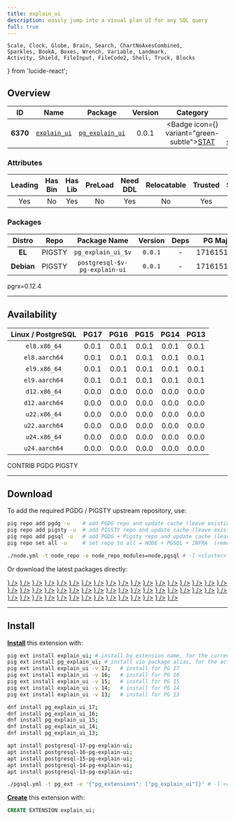 ```yaml
---
title: explain_ui
description: easily jump into a visual plan UI for any SQL query
full: true
---
```


    Scale, Clock, Globe, Brain, Search, ChartNoAxesCombined,
    Sparkles, BookA, Boxes, Wrench, Variable, Landmark,
    Activity, Shield, FileInput, FileCode2, Shell, Truck, Blocks
} from 'lucide-react';

## Overview

| <TooltipIconButton tooltip="Extension unique identifier" side="top">ID</TooltipIconButton> | <TooltipIconButton tooltip="Extension name" side="top">Name</TooltipIconButton> | <TooltipIconButton tooltip="Package name for installation" side="top">Package</TooltipIconButton> | <TooltipIconButton tooltip="Latest available extension version" side="top">Version</TooltipIconButton> | <TooltipIconButton tooltip="Extension category" side="top">Category</TooltipIconButton> | <TooltipIconButton tooltip="Open source license" side="top">License</TooltipIconButton> | <TooltipIconButton tooltip="Programming language" side="top">Lang</TooltipIconButton> |
|:--------:|:--------:|:----------:|:--------------:|:---------------------------------------:|:------------------------------------------------------:|:----:|
| **6370** | [`explain_ui`](https://github.com/davidgomes/pg-explain-ui) | [`pg_explain_ui`](/ext/explain_ui) | 0.0.1 | <Badge icon={<Activity />} variant="green-subtle"><a href="/ext/stat" className="no-underline">STAT</a></Badge> | <a href="/ext/list/license#postgresql" className="no-underline"><Badge icon={<Scale />} variant="blue-subtle">PostgreSQL</Badge></a> | <a href="/ext/list/lang#rust"><Badge icon={<FileCode2 />} variant="amber-subtle">Rust</Badge></a> |

### Attributes

| <TooltipIconButton tooltip="The Primary Leading extension in the Package" side="top">Leading</TooltipIconButton> | <TooltipIconButton tooltip="Contains binary utils" side="top">Has Bin</TooltipIconButton> | <TooltipIconButton tooltip="Contains .so shared library files" side="top">Has Lib</TooltipIconButton> | <TooltipIconButton tooltip="Requires preloading via shared_preload_libraries" side="top">PreLoad</TooltipIconButton> | <TooltipIconButton tooltip="Requires CREATE EXTENSION DDL command" side="top">Need DDL</TooltipIconButton> | <TooltipIconButton tooltip="Can be installed in any schema" side="top">Relocatable</TooltipIconButton> | <TooltipIconButton tooltip="Can be created by non-superuser" side="top">Trusted</TooltipIconButton> | <TooltipIconButton tooltip="Schemas used by this extension" side="top">Schemas</TooltipIconButton> |
|:-------:|:-------:|:-------:|:-------:|:--------:|:-----------:|:-------:|:-------:|
| Yes | No | Yes | No | Yes | No | Yes | - |

### Packages

| <TooltipIconButton tooltip="Linux distribution family, EL or Debian" side="top">Distro</TooltipIconButton> | <TooltipIconButton tooltip="Package repository" side="top">Repo</TooltipIconButton> | <TooltipIconButton tooltip="The RPM/DEB Package Name Pattern (replace $v with real pg major)" side="top">Package Name</TooltipIconButton> | <TooltipIconButton tooltip="Latest package version" side="top">Version</TooltipIconButton> | <TooltipIconButton tooltip="RPM/DEB Package dependencies" side="top">Deps</TooltipIconButton> | <TooltipIconButton tooltip="Available in these PostgreSQL Major Versions" side="top">PG Major</TooltipIconButton> |
|:----------:|:--------:|:------------------------:|:-----------:|:------------:|:------------------:|
|   **EL**   | <Badge variant="amber-subtle"><span className="font-bold">PIGSTY</span></Badge> | `pg_explain_ui_$v` | `0.0.1` | - | <Badge variant="green-subtle">17</Badge><Badge variant="green-subtle">16</Badge><Badge variant="green-subtle">15</Badge><Badge variant="green-subtle">14</Badge><Badge variant="green-subtle">13</Badge> |
| **Debian** | <Badge variant="amber-subtle"><span className="font-bold">PIGSTY</span></Badge> | `postgresql-$v-pg-explain-ui` | `0.0.1` | - | <Badge variant="green-subtle">17</Badge><Badge variant="green-subtle">16</Badge><Badge variant="green-subtle">15</Badge><Badge variant="green-subtle">14</Badge><Badge variant="green-subtle">13</Badge> |


<Callout title="Comments" type="info">
    pgrx=0.12.4
</Callout>


------

## Availability

| <TooltipIconButton tooltip="Linux Distro Arch / PostgreSQL Major Version" side="top">Linux / PostgreSQL </TooltipIconButton> | **PG17** | **PG16** | **PG15** | **PG14** | **PG13** |
|:-----:|:-----:|:-----:|:-----:|:-----:|:-----:|
| `el8.x86_64` | <Badge variant="amber-subtle">0.0.1</Badge> | <Badge variant="amber-subtle">0.0.1</Badge> | <Badge variant="amber-subtle">0.0.1</Badge> | <Badge variant="amber-subtle">0.0.1</Badge> | <Badge variant="amber-subtle">0.0.1</Badge> |
| `el8.aarch64` | <Badge variant="amber-subtle">0.0.1</Badge> | <Badge variant="amber-subtle">0.0.1</Badge> | <Badge variant="amber-subtle">0.0.1</Badge> | <Badge variant="amber-subtle">0.0.1</Badge> | <Badge variant="amber-subtle">0.0.1</Badge> |
| `el9.x86_64` | <Badge variant="amber-subtle">0.0.1</Badge> | <Badge variant="amber-subtle">0.0.1</Badge> | <Badge variant="amber-subtle">0.0.1</Badge> | <Badge variant="amber-subtle">0.0.1</Badge> | <Badge variant="amber-subtle">0.0.1</Badge> |
| `el9.aarch64` | <Badge variant="amber-subtle">0.0.1</Badge> | <Badge variant="amber-subtle">0.0.1</Badge> | <Badge variant="amber-subtle">0.0.1</Badge> | <Badge variant="amber-subtle">0.0.1</Badge> | <Badge variant="amber-subtle">0.0.1</Badge> |
| `d12.x86_64` | <Badge variant="amber-subtle">0.0.0</Badge> | <Badge variant="amber-subtle">0.0.0</Badge> | <Badge variant="amber-subtle">0.0.0</Badge> | <Badge variant="amber-subtle">0.0.0</Badge> | <Badge variant="amber-subtle">0.0.0</Badge> |
| `d12.aarch64` | <Badge variant="amber-subtle">0.0.0</Badge> | <Badge variant="amber-subtle">0.0.0</Badge> | <Badge variant="amber-subtle">0.0.0</Badge> | <Badge variant="amber-subtle">0.0.0</Badge> | <Badge variant="amber-subtle">0.0.0</Badge> |
| `u22.x86_64` | <Badge variant="amber-subtle">0.0.0</Badge> | <Badge variant="amber-subtle">0.0.0</Badge> | <Badge variant="amber-subtle">0.0.0</Badge> | <Badge variant="amber-subtle">0.0.0</Badge> | <Badge variant="amber-subtle">0.0.0</Badge> |
| `u22.aarch64` | <Badge variant="amber-subtle">0.0.0</Badge> | <Badge variant="amber-subtle">0.0.0</Badge> | <Badge variant="amber-subtle">0.0.0</Badge> | <Badge variant="amber-subtle">0.0.0</Badge> | <Badge variant="amber-subtle">0.0.0</Badge> |
| `u24.x86_64` | <Badge variant="amber-subtle">0.0.0</Badge> | <Badge variant="amber-subtle">0.0.0</Badge> | <Badge variant="amber-subtle">0.0.0</Badge> | <Badge variant="amber-subtle">0.0.0</Badge> | <Badge variant="amber-subtle">0.0.0</Badge> |
| `u24.aarch64` | <Badge variant="amber-subtle">0.0.0</Badge> | <Badge variant="amber-subtle">0.0.0</Badge> | <Badge variant="amber-subtle">0.0.0</Badge> | <Badge variant="amber-subtle">0.0.0</Badge> | <Badge variant="amber-subtle">0.0.0</Badge> |

<Badge variant="green-subtle"><span className="font-black">CONTRIB</span></Badge> <Badge variant="blue-subtle"><span className="font-black">PGDG</span></Badge> <Badge variant="amber-subtle"><span className="font-black">PIGSTY</span></Badge>

------

## Download

To add the required PGDG / PIGSTY upstream repository, use:

```bash tab="pig"
pig repo add pgdg -u    # add PGDG repo and update cache (leave existing repos)
pig repo add pigsty -u  # add PIGSTY repo and update cache (leave existing repos)
pig repo add pgsql -u   # add PGDG + Pigsty repo and update cache (leave existing repos)
pig repo set all -u     # set repo to all = NODE + PGSQL + INFRA  (remove existing repos)
```
```bash tab="pigsty"
./node.yml -t node_repo -e node_repo_modules=node,pgsql # -l <cluster>
```

Or download the latest packages directly:

<Files>
    <Folder name="el8.x86_64">
        <a href="https://repo.pigsty.io/yum/pgsql/el8.x86_64/pg_explain_ui_17-0.0.1-1PIGSTY.el8.x86_64.rpm"><File name="pg_explain_ui_17-0.0.1-1PIGSTY.el8.x86_64.rpm" icon={<Package className="text-emerald-500" />} /></a>
        <a href="https://repo.pigsty.io/yum/pgsql/el8.x86_64/pg_explain_ui_16-0.0.1-1PIGSTY.el8.x86_64.rpm"><File name="pg_explain_ui_16-0.0.1-1PIGSTY.el8.x86_64.rpm" icon={<Package className="text-emerald-500" />} /></a>
        <a href="https://repo.pigsty.io/yum/pgsql/el8.x86_64/pg_explain_ui_15-0.0.1-1PIGSTY.el8.x86_64.rpm"><File name="pg_explain_ui_15-0.0.1-1PIGSTY.el8.x86_64.rpm" icon={<Package className="text-emerald-500" />} /></a>
        <a href="https://repo.pigsty.io/yum/pgsql/el8.x86_64/pg_explain_ui_14-0.0.1-1PIGSTY.el8.x86_64.rpm"><File name="pg_explain_ui_14-0.0.1-1PIGSTY.el8.x86_64.rpm" icon={<Package className="text-emerald-500" />} /></a>
        <a href="https://repo.pigsty.io/yum/pgsql/el8.x86_64/pg_explain_ui_13-0.0.1-1PIGSTY.el8.x86_64.rpm"><File name="pg_explain_ui_13-0.0.1-1PIGSTY.el8.x86_64.rpm" icon={<Package className="text-emerald-500" />} /></a>
    </Folder>
    <Folder name="el8.aarch64">
        <a href="https://repo.pigsty.io/yum/pgsql/el8.aarch64/pg_explain_ui_17-0.0.1-1PIGSTY.el8.aarch64.rpm"><File name="pg_explain_ui_17-0.0.1-1PIGSTY.el8.aarch64.rpm" icon={<Package className="text-orange-500" />} /></a>
        <a href="https://repo.pigsty.io/yum/pgsql/el8.aarch64/pg_explain_ui_16-0.0.1-1PIGSTY.el8.aarch64.rpm"><File name="pg_explain_ui_16-0.0.1-1PIGSTY.el8.aarch64.rpm" icon={<Package className="text-orange-500" />} /></a>
        <a href="https://repo.pigsty.io/yum/pgsql/el8.aarch64/pg_explain_ui_15-0.0.1-1PIGSTY.el8.aarch64.rpm"><File name="pg_explain_ui_15-0.0.1-1PIGSTY.el8.aarch64.rpm" icon={<Package className="text-orange-500" />} /></a>
        <a href="https://repo.pigsty.io/yum/pgsql/el8.aarch64/pg_explain_ui_14-0.0.1-1PIGSTY.el8.aarch64.rpm"><File name="pg_explain_ui_14-0.0.1-1PIGSTY.el8.aarch64.rpm" icon={<Package className="text-orange-500" />} /></a>
        <a href="https://repo.pigsty.io/yum/pgsql/el8.aarch64/pg_explain_ui_13-0.0.1-1PIGSTY.el8.aarch64.rpm"><File name="pg_explain_ui_13-0.0.1-1PIGSTY.el8.aarch64.rpm" icon={<Package className="text-orange-500" />} /></a>
    </Folder>
    <Folder name="el9.x86_64">
        <a href="https://repo.pigsty.io/yum/pgsql/el9.x86_64/pg_explain_ui_17-0.0.1-1PIGSTY.el9.x86_64.rpm"><File name="pg_explain_ui_17-0.0.1-1PIGSTY.el9.x86_64.rpm" icon={<Package className="text-emerald-500" />} /></a>
        <a href="https://repo.pigsty.io/yum/pgsql/el9.x86_64/pg_explain_ui_16-0.0.1-1PIGSTY.el9.x86_64.rpm"><File name="pg_explain_ui_16-0.0.1-1PIGSTY.el9.x86_64.rpm" icon={<Package className="text-emerald-500" />} /></a>
        <a href="https://repo.pigsty.io/yum/pgsql/el9.x86_64/pg_explain_ui_15-0.0.1-1PIGSTY.el9.x86_64.rpm"><File name="pg_explain_ui_15-0.0.1-1PIGSTY.el9.x86_64.rpm" icon={<Package className="text-emerald-500" />} /></a>
        <a href="https://repo.pigsty.io/yum/pgsql/el9.x86_64/pg_explain_ui_14-0.0.1-1PIGSTY.el9.x86_64.rpm"><File name="pg_explain_ui_14-0.0.1-1PIGSTY.el9.x86_64.rpm" icon={<Package className="text-emerald-500" />} /></a>
        <a href="https://repo.pigsty.io/yum/pgsql/el9.x86_64/pg_explain_ui_13-0.0.1-1PIGSTY.el9.x86_64.rpm"><File name="pg_explain_ui_13-0.0.1-1PIGSTY.el9.x86_64.rpm" icon={<Package className="text-emerald-500" />} /></a>
    </Folder>
    <Folder name="el9.aarch64">
        <a href="https://repo.pigsty.io/yum/pgsql/el9.aarch64/pg_explain_ui_17-0.0.1-1PIGSTY.el9.aarch64.rpm"><File name="pg_explain_ui_17-0.0.1-1PIGSTY.el9.aarch64.rpm" icon={<Package className="text-orange-500" />} /></a>
        <a href="https://repo.pigsty.io/yum/pgsql/el9.aarch64/pg_explain_ui_16-0.0.1-1PIGSTY.el9.aarch64.rpm"><File name="pg_explain_ui_16-0.0.1-1PIGSTY.el9.aarch64.rpm" icon={<Package className="text-orange-500" />} /></a>
        <a href="https://repo.pigsty.io/yum/pgsql/el9.aarch64/pg_explain_ui_15-0.0.1-1PIGSTY.el9.aarch64.rpm"><File name="pg_explain_ui_15-0.0.1-1PIGSTY.el9.aarch64.rpm" icon={<Package className="text-orange-500" />} /></a>
        <a href="https://repo.pigsty.io/yum/pgsql/el9.aarch64/pg_explain_ui_14-0.0.1-1PIGSTY.el9.aarch64.rpm"><File name="pg_explain_ui_14-0.0.1-1PIGSTY.el9.aarch64.rpm" icon={<Package className="text-orange-500" />} /></a>
        <a href="https://repo.pigsty.io/yum/pgsql/el9.aarch64/pg_explain_ui_13-0.0.1-1PIGSTY.el9.aarch64.rpm"><File name="pg_explain_ui_13-0.0.1-1PIGSTY.el9.aarch64.rpm" icon={<Package className="text-orange-500" />} /></a>
    </Folder>
    <Folder name="d12.x86_64">
        <a href="https://repo.pigsty.io/apt/pgsql/bookworm/pool/main/p/pg-explain-ui/postgresql-17-pg-explain-ui_0.0.0-1PIGSTY~bookworm_amd64.deb"><File name="postgresql-17-pg-explain-ui_0.0.0-1PIGSTY~bookworm_amd64.deb" icon={<Box className="text-emerald-500" />} /></a>
        <a href="https://repo.pigsty.io/apt/pgsql/bookworm/pool/main/p/pg-explain-ui/postgresql-16-pg-explain-ui_0.0.0-1PIGSTY~bookworm_amd64.deb"><File name="postgresql-16-pg-explain-ui_0.0.0-1PIGSTY~bookworm_amd64.deb" icon={<Box className="text-emerald-500" />} /></a>
        <a href="https://repo.pigsty.io/apt/pgsql/bookworm/pool/main/p/pg-explain-ui/postgresql-15-pg-explain-ui_0.0.0-1PIGSTY~bookworm_amd64.deb"><File name="postgresql-15-pg-explain-ui_0.0.0-1PIGSTY~bookworm_amd64.deb" icon={<Box className="text-emerald-500" />} /></a>
        <a href="https://repo.pigsty.io/apt/pgsql/bookworm/pool/main/p/pg-explain-ui/postgresql-14-pg-explain-ui_0.0.0-1PIGSTY~bookworm_amd64.deb"><File name="postgresql-14-pg-explain-ui_0.0.0-1PIGSTY~bookworm_amd64.deb" icon={<Box className="text-emerald-500" />} /></a>
        <a href="https://repo.pigsty.io/apt/pgsql/bookworm/pool/main/p/pg-explain-ui/postgresql-13-pg-explain-ui_0.0.0-1PIGSTY~bookworm_amd64.deb"><File name="postgresql-13-pg-explain-ui_0.0.0-1PIGSTY~bookworm_amd64.deb" icon={<Box className="text-emerald-500" />} /></a>
    </Folder>
    <Folder name="d12.aarch64">
        <a href="https://repo.pigsty.io/apt/pgsql/bookworm/pool/main/p/pg-explain-ui/postgresql-17-pg-explain-ui_0.0.0-1PIGSTY~bookworm_arm64.deb"><File name="postgresql-17-pg-explain-ui_0.0.0-1PIGSTY~bookworm_arm64.deb" icon={<Box className="text-orange-500" />} /></a>
        <a href="https://repo.pigsty.io/apt/pgsql/bookworm/pool/main/p/pg-explain-ui/postgresql-16-pg-explain-ui_0.0.0-1PIGSTY~bookworm_arm64.deb"><File name="postgresql-16-pg-explain-ui_0.0.0-1PIGSTY~bookworm_arm64.deb" icon={<Box className="text-orange-500" />} /></a>
        <a href="https://repo.pigsty.io/apt/pgsql/bookworm/pool/main/p/pg-explain-ui/postgresql-15-pg-explain-ui_0.0.0-1PIGSTY~bookworm_arm64.deb"><File name="postgresql-15-pg-explain-ui_0.0.0-1PIGSTY~bookworm_arm64.deb" icon={<Box className="text-orange-500" />} /></a>
        <a href="https://repo.pigsty.io/apt/pgsql/bookworm/pool/main/p/pg-explain-ui/postgresql-14-pg-explain-ui_0.0.0-1PIGSTY~bookworm_arm64.deb"><File name="postgresql-14-pg-explain-ui_0.0.0-1PIGSTY~bookworm_arm64.deb" icon={<Box className="text-orange-500" />} /></a>
        <a href="https://repo.pigsty.io/apt/pgsql/bookworm/pool/main/p/pg-explain-ui/postgresql-13-pg-explain-ui_0.0.0-1PIGSTY~bookworm_arm64.deb"><File name="postgresql-13-pg-explain-ui_0.0.0-1PIGSTY~bookworm_arm64.deb" icon={<Box className="text-orange-500" />} /></a>
    </Folder>
    <Folder name="u22.x86_64">
        <a href="https://repo.pigsty.io/apt/pgsql/jammy/pool/main/p/pg-explain-ui/postgresql-17-pg-explain-ui_0.0.0-1PIGSTY~jammy_amd64.deb"><File name="postgresql-17-pg-explain-ui_0.0.0-1PIGSTY~jammy_amd64.deb" icon={<Box className="text-emerald-500" />} /></a>
        <a href="https://repo.pigsty.io/apt/pgsql/jammy/pool/main/p/pg-explain-ui/postgresql-16-pg-explain-ui_0.0.0-1PIGSTY~jammy_amd64.deb"><File name="postgresql-16-pg-explain-ui_0.0.0-1PIGSTY~jammy_amd64.deb" icon={<Box className="text-emerald-500" />} /></a>
        <a href="https://repo.pigsty.io/apt/pgsql/jammy/pool/main/p/pg-explain-ui/postgresql-15-pg-explain-ui_0.0.0-1PIGSTY~jammy_amd64.deb"><File name="postgresql-15-pg-explain-ui_0.0.0-1PIGSTY~jammy_amd64.deb" icon={<Box className="text-emerald-500" />} /></a>
        <a href="https://repo.pigsty.io/apt/pgsql/jammy/pool/main/p/pg-explain-ui/postgresql-14-pg-explain-ui_0.0.0-1PIGSTY~jammy_amd64.deb"><File name="postgresql-14-pg-explain-ui_0.0.0-1PIGSTY~jammy_amd64.deb" icon={<Box className="text-emerald-500" />} /></a>
        <a href="https://repo.pigsty.io/apt/pgsql/jammy/pool/main/p/pg-explain-ui/postgresql-13-pg-explain-ui_0.0.0-1PIGSTY~jammy_amd64.deb"><File name="postgresql-13-pg-explain-ui_0.0.0-1PIGSTY~jammy_amd64.deb" icon={<Box className="text-emerald-500" />} /></a>
    </Folder>
    <Folder name="u22.aarch64">
        <a href="https://repo.pigsty.io/apt/pgsql/jammy/pool/main/p/pg-explain-ui/postgresql-17-pg-explain-ui_0.0.0-1PIGSTY~jammy_arm64.deb"><File name="postgresql-17-pg-explain-ui_0.0.0-1PIGSTY~jammy_arm64.deb" icon={<Box className="text-orange-500" />} /></a>
        <a href="https://repo.pigsty.io/apt/pgsql/jammy/pool/main/p/pg-explain-ui/postgresql-16-pg-explain-ui_0.0.0-1PIGSTY~jammy_arm64.deb"><File name="postgresql-16-pg-explain-ui_0.0.0-1PIGSTY~jammy_arm64.deb" icon={<Box className="text-orange-500" />} /></a>
        <a href="https://repo.pigsty.io/apt/pgsql/jammy/pool/main/p/pg-explain-ui/postgresql-15-pg-explain-ui_0.0.0-1PIGSTY~jammy_arm64.deb"><File name="postgresql-15-pg-explain-ui_0.0.0-1PIGSTY~jammy_arm64.deb" icon={<Box className="text-orange-500" />} /></a>
        <a href="https://repo.pigsty.io/apt/pgsql/jammy/pool/main/p/pg-explain-ui/postgresql-14-pg-explain-ui_0.0.0-1PIGSTY~jammy_arm64.deb"><File name="postgresql-14-pg-explain-ui_0.0.0-1PIGSTY~jammy_arm64.deb" icon={<Box className="text-orange-500" />} /></a>
        <a href="https://repo.pigsty.io/apt/pgsql/jammy/pool/main/p/pg-explain-ui/postgresql-13-pg-explain-ui_0.0.0-1PIGSTY~jammy_arm64.deb"><File name="postgresql-13-pg-explain-ui_0.0.0-1PIGSTY~jammy_arm64.deb" icon={<Box className="text-orange-500" />} /></a>
    </Folder>
    <Folder name="u24.x86_64">
        <a href="https://repo.pigsty.io/apt/pgsql/noble/pool/main/p/pg-explain-ui/postgresql-17-pg-explain-ui_0.0.0-1PIGSTY~noble_amd64.deb"><File name="postgresql-17-pg-explain-ui_0.0.0-1PIGSTY~noble_amd64.deb" icon={<Box className="text-emerald-500" />} /></a>
        <a href="https://repo.pigsty.io/apt/pgsql/noble/pool/main/p/pg-explain-ui/postgresql-16-pg-explain-ui_0.0.0-1PIGSTY~noble_amd64.deb"><File name="postgresql-16-pg-explain-ui_0.0.0-1PIGSTY~noble_amd64.deb" icon={<Box className="text-emerald-500" />} /></a>
        <a href="https://repo.pigsty.io/apt/pgsql/noble/pool/main/p/pg-explain-ui/postgresql-15-pg-explain-ui_0.0.0-1PIGSTY~noble_amd64.deb"><File name="postgresql-15-pg-explain-ui_0.0.0-1PIGSTY~noble_amd64.deb" icon={<Box className="text-emerald-500" />} /></a>
        <a href="https://repo.pigsty.io/apt/pgsql/noble/pool/main/p/pg-explain-ui/postgresql-14-pg-explain-ui_0.0.0-1PIGSTY~noble_amd64.deb"><File name="postgresql-14-pg-explain-ui_0.0.0-1PIGSTY~noble_amd64.deb" icon={<Box className="text-emerald-500" />} /></a>
        <a href="https://repo.pigsty.io/apt/pgsql/noble/pool/main/p/pg-explain-ui/postgresql-13-pg-explain-ui_0.0.0-1PIGSTY~noble_amd64.deb"><File name="postgresql-13-pg-explain-ui_0.0.0-1PIGSTY~noble_amd64.deb" icon={<Box className="text-emerald-500" />} /></a>
    </Folder>
    <Folder name="u24.aarch64">
        <a href="https://repo.pigsty.io/apt/pgsql/noble/pool/main/p/pg-explain-ui/postgresql-17-pg-explain-ui_0.0.0-1PIGSTY~noble_arm64.deb"><File name="postgresql-17-pg-explain-ui_0.0.0-1PIGSTY~noble_arm64.deb" icon={<Box className="text-orange-500" />} /></a>
        <a href="https://repo.pigsty.io/apt/pgsql/noble/pool/main/p/pg-explain-ui/postgresql-16-pg-explain-ui_0.0.0-1PIGSTY~noble_arm64.deb"><File name="postgresql-16-pg-explain-ui_0.0.0-1PIGSTY~noble_arm64.deb" icon={<Box className="text-orange-500" />} /></a>
        <a href="https://repo.pigsty.io/apt/pgsql/noble/pool/main/p/pg-explain-ui/postgresql-15-pg-explain-ui_0.0.0-1PIGSTY~noble_arm64.deb"><File name="postgresql-15-pg-explain-ui_0.0.0-1PIGSTY~noble_arm64.deb" icon={<Box className="text-orange-500" />} /></a>
        <a href="https://repo.pigsty.io/apt/pgsql/noble/pool/main/p/pg-explain-ui/postgresql-14-pg-explain-ui_0.0.0-1PIGSTY~noble_arm64.deb"><File name="postgresql-14-pg-explain-ui_0.0.0-1PIGSTY~noble_arm64.deb" icon={<Box className="text-orange-500" />} /></a>
        <a href="https://repo.pigsty.io/apt/pgsql/noble/pool/main/p/pg-explain-ui/postgresql-13-pg-explain-ui_0.0.0-1PIGSTY~noble_arm64.deb"><File name="postgresql-13-pg-explain-ui_0.0.0-1PIGSTY~noble_arm64.deb" icon={<Box className="text-orange-500" />} /></a>
    </Folder>
</Files>

------

## Install

[**Install**](/docs/pgsql/extension/install) this extension with:

```bash tab="pig"
pig ext install explain_ui; # install by extension name, for the current active PG version
pig ext install pg_explain_ui; # install via package alias, for the active PG version
pig ext install explain_ui -v 17;   # install for PG 17
pig ext install explain_ui -v 16;   # install for PG 16
pig ext install explain_ui -v 15;   # install for PG 15
pig ext install explain_ui -v 14;   # install for PG 14
pig ext install explain_ui -v 13;   # install for PG 13
```
```bash tab="yum" 
dnf install pg_explain_ui_17;
dnf install pg_explain_ui_16;
dnf install pg_explain_ui_15;
dnf install pg_explain_ui_14;
dnf install pg_explain_ui_13;
```
```bash tab="apt" 
apt install postgresql-17-pg-explain-ui;
apt install postgresql-16-pg-explain-ui;
apt install postgresql-15-pg-explain-ui;
apt install postgresql-14-pg-explain-ui;
apt install postgresql-13-pg-explain-ui;
```
```bash tab="ansible"
./pgsql.yml -t pg_ext -e '{"pg_extensions": ["pg_explain_ui"]}' # -l <cls>
```

[**Create**](/docs/pgsql/extension/create) this extension with:

```sql
CREATE EXTENSION explain_ui;
```



